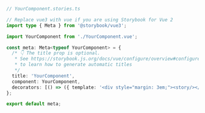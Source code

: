 ```ts
// YourComponent.stories.ts

// Replace vue3 with vue if you are using Storybook for Vue 2
import type { Meta } from '@storybook/vue3';

import YourComponent from './YourComponent.vue';

const meta: Meta<typeof YourComponent> = {
  /* 👇 The title prop is optional.
   * See https://storybook.js.org/docs/vue/configure/overview#configure-story-loading
   * to learn how to generate automatic titles
   */
  title: 'YourComponent',
  component: YourComponent,
  decorators: [() => ({ template: '<div style="margin: 3em;"><story/></div>' })],
};

export default meta;
```
